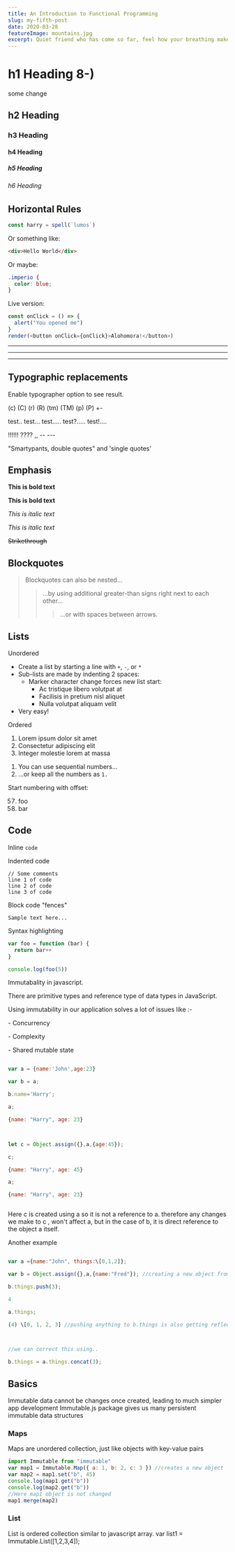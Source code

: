 ```yaml
---
title: An Introduction to Functional Programming
slug: my-fifth-post
date: 2020-03-28
featureImage: mountains.jpg
excerpt: Quiet friend who has come so far, feel how your breathing makes more space around you Let this darkness be a bell tower and you the bel
---
```


# h1 Heading 8-)
some change

## h2 Heading

### h3 Heading

#### h4 Heading

##### h5 Heading

###### h6 Heading

## Horizontal Rules

```js
const harry = spell(`lumos`)
```

Or something like:

```html
<div>Hello World</div>
```

Or maybe:

```css
.imperio {
  color: blue;
}
```

Live version:

```js react-live
const onClick = () => {
  alert("You opened me")
}
render(<button onClick={onClick}>Alohomora!</button>)
```

---

---

---

## Typographic replacements

Enable typographer option to see result.

(c) (C) (r) (R) (tm) (TM) (p) (P) +-

test.. test... test..... test?..... test!....

!!!!!! ???? ,, -- ---

"Smartypants, double quotes" and 'single quotes'

## Emphasis

**This is bold text**

**This is bold text**

_This is italic text_

_This is italic text_

~~Strikethrough~~

## Blockquotes

> Blockquotes can also be nested...
>
> > ...by using additional greater-than signs right next to each other...
> >
> > > ...or with spaces between arrows.

## Lists

Unordered

- Create a list by starting a line with `+`, `-`, or `*`
- Sub-lists are made by indenting 2 spaces:
  - Marker character change forces new list start:
    - Ac tristique libero volutpat at
    * Facilisis in pretium nisl aliquet
    - Nulla volutpat aliquam velit
- Very easy!

Ordered

1. Lorem ipsum dolor sit amet
2. Consectetur adipiscing elit
3. Integer molestie lorem at massa

1) You can use sequential numbers...
1) ...or keep all the numbers as `1.`

Start numbering with offset:

57. foo
1. bar

## Code

Inline `code`

Indented code

    // Some comments
    line 1 of code
    line 2 of code
    line 3 of code

Block code "fences"

```
Sample text here...
```

Syntax highlighting

```js
var foo = function (bar) {
  return bar++
}

console.log(foo(5))
```

Immutabality in javascript.

There are primitive types and reference type of data types in JavaScript.

Using immutability in our application solves a lot of issues like :-

\- Concurrency

\- Complexity

\- Shared mutable state

```javascript

var a = {name:'John',age:23}

var b = a;

b.name='Harry';

a;

{name: "Harry", age: 23}



let c = Object.assign({},a,{age:45});

c;

{name: "Harry", age: 45}

a;

{name: "Harry", age: 23}



```

Here c is created using a so it is not a reference to a. therefore any changes we make to c , won't affect a, but in the case of b, it is direct reference to the object a itself.

Another example

```javascript

var a ={name:"John", things:\[0,1,2]};

var b = Object.assign({},a,{name:"Fred"}); //creating a new object from a

b.things.push(3);

4

a.things;

(4) \[0, 1, 2, 3] //pushing anything to b.things is also getting reflected in a.things



//we can correct this using..

b.things = a.things.concat(3);

```

## Basics

Immutable data cannot be changes once created, leading to much simpler app development
Immutable.js package gives us many persistent immutable data structures

### Maps

Maps are unordered collection, just like objects with key-value pairs

```javascript
import Immutable from "immutable"
var map1 = Immutable.Map({ a: 1, b: 2, c: 3 }) //creates a new object
var map2 = map1.set("b", 45)
console.log(map1.get("b"))
console.log(map2.get("b"))
//Here map1 object is not changed
map1.merge(map2)
```

### List

List is ordered collection similar to javascript array.
var list1 = Immutable.List([1,2,3,4]);
